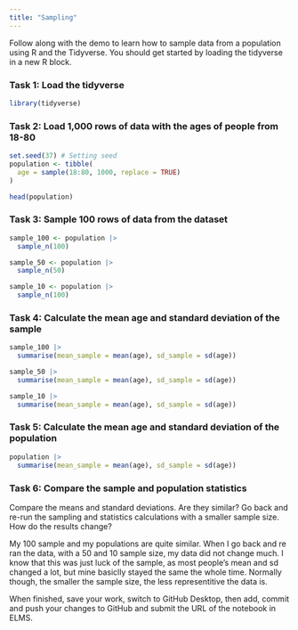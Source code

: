```yaml
---
title: "Sampling"
---
```


Follow along with the demo to learn how to sample data from a population using R and the Tidyverse. You should get started by loading the tidyverse in a new R block.

### Task 1: Load the tidyverse
```r
library(tidyverse)
```



### Task 2: Load 1,000 rows of data with the ages of people from 18-80
```r
set.seed(37) # Setting seed 
population <- tibble(
  age = sample(18:80, 1000, replace = TRUE)
)

head(population)

```



### Task 3: Sample 100 rows of data from the dataset
```r
sample_100 <- population |> 
  sample_n(100)

sample_50 <- population |> 
  sample_n(50)

sample_10 <- population |> 
  sample_n(100)
```



### Task 4: Calculate the mean age and standard deviation of the sample

```r
sample_100 |> 
  summarise(mean_sample = mean(age), sd_sample = sd(age))
```

```r
sample_50 |> 
  summarise(mean_sample = mean(age), sd_sample = sd(age))
```

```r
sample_10 |> 
  summarise(mean_sample = mean(age), sd_sample = sd(age))
```



### Task 5: Calculate the mean age and standard deviation of the population

```r
population |> 
  summarise(mean_sample = mean(age), sd_sample = sd(age))
```

### Task 6: Compare the sample and population statistics

Compare the means and standard deviations. Are they similar? Go back and re-run the sampling and statistics calculations with a smaller sample size. How do the results change?

My 100 sample and my populations are quite similar. When I go back and re ran the data, with a 50 and 10 sample size, my data did not change much. I know that this was just luck of the sample, as most people's mean and sd changed a lot, but mine basiclly stayed the same the whole time. Normally though, the smaller the sample size, the less representitive the data is. 


When finished, save your work, switch to GitHub Desktop, then add, commit and push your changes to GitHub and submit the URL of the notebook in ELMS.
